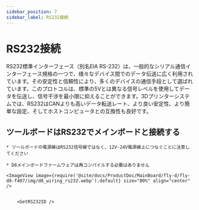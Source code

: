 ```yaml
---
sidebar_position: 7
sidebar_label: RS232接続
---
```




# RS232接続

RS232標準インターフェース（別名EIA RS-232）は、一般的なシリアル通信インターフェース規格の一つで、様々なデバイス間でのデータ伝送に広く利用されています。その安定性と信頼性により、多くのデバイスの通信手段として選ばれています。このプロトコルは、標準の5Vとは異なる信号レベルを使用してデータを伝送し、信号干渉を最小限に抑えることができます。3Dプリンターシステムでは、RS232はCANよりも高いデータ転送レート、より良い安定性、より簡単な設定、そしてホストコンピュータとの互換性も良好です。

## ツールボードはRS232でメインボードと接続する

    * ツールボードの電源線はRS232信号線ではなく、12V-24V電源線上につなぐことに注意してください

    * D8メインボードファームウェアは再コンパイルする必要はありません
    
    <ImageView image={require('@site/docs/ProductDoc/MainBoard/fly-d/fly-d8-f407/img/d8_wiring_rs232.webp').default} size="80%" align="center" />


        <GetRS232ID />
